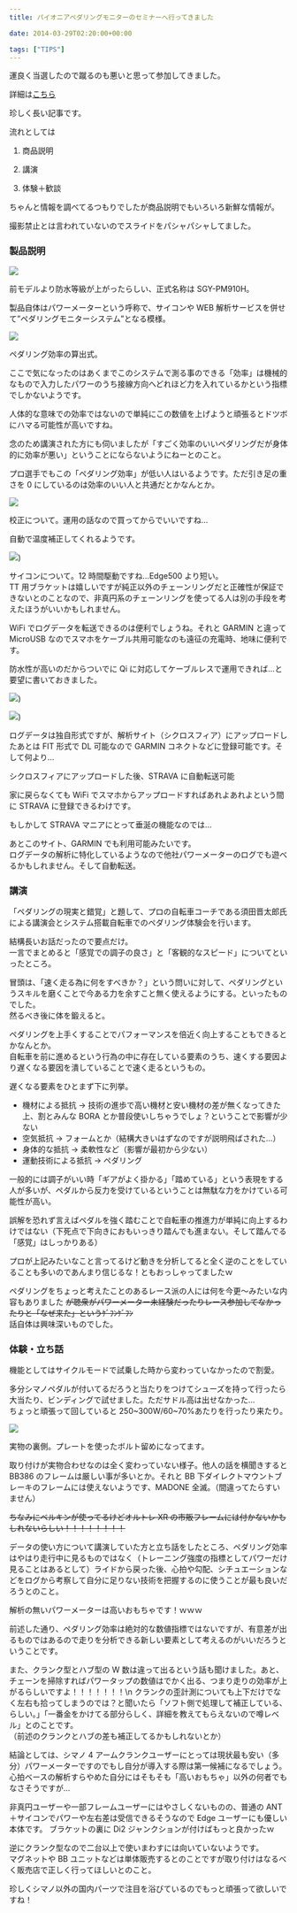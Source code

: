 ---
title: パイオニアペダリングモニターのセミナーへ行ってきました

date: 2014-03-29T02:20:00+00:00

tags: ["TIPS"]
---

運良く当選したので蹴るのも悪いと思って参加してきました。

詳細は[こちら](http://pioneer-ginza.jp/event_report/2014/03/329.html)

珍しく長い記事です。

流れとしては

1. 商品説明

2. 講演

3. 体験＋歓談

ちゃんと情報を調べてるつもりでしたが商品説明でもいろいろ新鮮な情報が。

撮影禁止とは言われていないのでスライドをパシャパシャしてました。

### **製品説明**

![ ](./DSC_4906.jpg)

前モデルより防水等級が上がったらしい、正式名称は SGY-PM910H。

製品自体はパワーメーターという呼称で、サイコンや WEB 解析サービスを併せて”ペダリングモニターシステム”となる模様。

![ ](./DSC_4907.jpg)

ペダリング効率の算出式。

ここで気になったのはあくまでこのシステムで測る事のできる「効率」は機械的なもので入力したパワーのうち接線方向へどれほど力を入れているかという指標でしかないようです。

人体的な意味での効率ではないので単純にこの数値を上げようと頑張るとドツボにハマる可能性が高いですね。

念のため講演された方にも伺いましたが「すごく効率のいいペダリングだが身体的に効率が悪い」ということにならないようにねーとのこと。

プロ選手でもこの「ペダリング効率」が低い人はいるようです。ただ引き足の重さを 0 にしているのは効率のいい人と共通だとかなんとか。

![ ](./DSC_4908.jpg)

校正について。運用の話なので買ってからでいいですね…

自動で温度補正してくれるようです。

![ ](./DSC_4909.jpg))

サイコンについて。12 時間駆動ですね…Edge500 より短い。\
TT 用ブラケットは嬉しいですが純正以外のチェーンリングだと正確性が保証できないとのことなので、非真円系のチェーンリングを使ってる人は別の手段を考えたほうがいいかもしれません。

WiFi でログデータを転送できるのは便利でしょうね。それと GARMIN と違って MicroUSB なのでスマホをケーブル共用可能なのも遠征の充電時、地味に便利です。

防水性が高いのだからついでに Qi に対応してケーブルレスで運用できれば…と要望に書いておきました。

![ ](./DSC_4910.jpg))

![ ](./DSC_4911.jpg))

ログデータは独自形式ですが、解析サイト（シクロスフィア）にアップロードしたあとは FIT 形式で DL 可能なので GARMIN コネクトなどに登録可能です。そして何より…

シクロスフィアにアップロードした後、STRAVA に自動転送可能

家に戻らなくても WiFi でスマホからアップロードすればあれよあれよという間に STRAVA に登録できるわけです。

もしかして STRAVA マニアにとって垂涎の機能なのでは…

あとこのサイト、GARMIN でも利用可能みたいです。\
ログデータの解析に特化しているようなので他社パワーメーターのログでも遊べるかもしれません。そして自動転送。

### 講演

「ペダリングの現実と錯覚」と題して、プロの自転車コーチである須田晋太郎氏による講演会とシステム搭載自転車でのペダリング体験会を行います。

結構長いお話だったので要点だけ。\
一言でまとめると「感覚での調子の良さ」と「客観的なスピード」についてといったところ。

冒頭は、「速く走る為に何をすべきか？」という問いに対して、ペダリングというスキルを磨くことで今ある力を余すこと無く使えるようにする。といったものでした。\
然るべき後に体を鍛えると。

ペダリングを上手くすることでパフォーマンスを倍近く向上することもできるとかなんとか。\
自転車を前に進めるという行為の中に存在している要素のうち、速くする要因より遅くなる要因を潰していることで速く走るというもの。

遅くなる要素をひとまず下に列挙。

- 機材による抵抗 → 技術の進歩で高い機材と安い機材の差が無くなってきた上、割とみんな BORA とか普段使いしちゃうでしょ？ということで影響が少ない
- 空気抵抗 → フォームとか（結構大きいはずなのですが説明飛ばされた…）
- 身体的な抵抗 → 柔軟性など（影響が最初から少ない）
- 運動技術による抵抗 → ペダリング

一般的には調子がいい時「ギアがよく掛かる」「踏めている」という表現をする人が多いが、ペダルから反力を受けているということは無駄な力をかけている可能性が高い。

誤解を恐れず言えばペダルを強く踏むことで自転車の推進力が単純に向上するわけではない（下死点で下向きにおもいっきり踏んでも進まない。そして踏んでる「感覚」はしっかりある）

プロが上記みたいなこと言ってるけど動きを分析してると全く逆のことをしていることも多いのであんまり信じるな！ともおっしゃってましたｗ

ペダリングをちょっと考えたことのあるレース派の人には何を今更～みたいな内容もありました ~~が聴衆がパワーメーター未経験だったりレース参加してなかったりと「なぜ来た」というｹﾞﾌﾝｹﾞﾌﾝ~~ \
話自体は興味深いものでした。

### 体験・立ち話

機能としてはサイクルモードで試乗した時から変わっていなかったので割愛。

多分シマノペダルが付いてるだろうと当たりをつけてシューズを持って行ったら大当たり、ビンディングで試せました。ただサドル高は出せなかった…\
ちょっと頑張って回していると 250~300W/60~70%あたりを行ったり来たり。

![ ](./DSC_4915.jpg)

実物の裏側。プレートを使ったボルト留めになってます。

取り付けが実物合わせなのは全く変わっていない様子。他人の話を横聞きすると BB386 のフレームは厳しい事が多いとか。それと BB 下ダイレクトマウントブレーキのフレームには使えないようです、MADONE 全滅。（間違ってたらすいません）

~~ちなみにベルキンが使ってるけどオルトレ XR の市販フレームには付かないかもしれないらしい！！！！！！！！~~

データの使い方について講演していた方と立ち話をしたところ、ペダリング効率はやはり走行中に見るものではなく（トレーニング強度の指標としてパワーだけ見ることはあるとして）ライドから戻った後、心拍や勾配、シチュエーションなどをログから考察して自分に足りない技術を把握するのに使うことが最も良いだろうとのこと。

解析の無いパワーメーターは高いおもちゃです！ｗｗｗ

前述した通り、ペダリング効率は絶対的な数値指標ではないですが、有意差が出るものではあるので走りを分析できる新しい要素として考えるのがいいだろうということです。

また、クランク型とハブ型の W 数は違って出るという話も聞けました。あと、チェーンを掃除すればパワータップの数値はでかく出る、つまり走りの効率が上がるらしいですよ！！！！！！！\n クランクの歪計測についても上下だけでなく左右も拾ってしまうのでは？と聞いたら「ソフト側で処理して補正している、らしい。」「一番金をかけてる部分らしく、詳細を教えてもらえないので噂レベル」とのことです。\
（前述のクランクとハブの差も補正してるかもしれないとか）

結論としては、シマノ 4 アームクランクユーザーにとっては現状最も安い（多分）パワーメーターですのでもし自分が導入する際は第一候補になるでしょう。心拍ベースの解析すらやめた自分にはそもそも「高いおもちゃ」以外の何者でもなさそうですが…

非真円ユーザーや一部フレームユーザーにはやさしくないものの、普通の ANT ＋サイコンでパワーや左右差は受信できるそうなので Edge ユーザーにも優しい本体です。
ブラケットの裏に Di2 ジャンクションが付けばもっと良かったｗ

逆にクランク型なので二台以上で使いまわすには向いていないようです。\
マグネットや BB ユニットなどは単体販売するとのことですが取り付けはなるべく販売店で正しく行ってほしいとのこと。

珍しくシマノ以外の国内パーツで注目を浴びているのでもっと頑張って欲しいですね！

<LinkBox isAmazonLink url="https://www.amazon.co.jp/dp/490531500X/" />

<LinkBox isAmazonLink url="https://www.amazon.co.jp/dp/4583103778/" />
